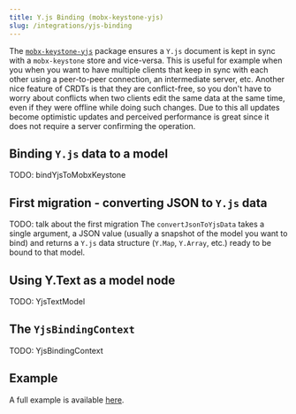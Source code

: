 ```yaml
---
title: Y.js Binding (mobx-keystone-yjs)
slug: /integrations/yjs-binding
---
```


The [`mobx-keystone-yjs`](https://www.npmjs.com/package/mobx-keystone-yjs) package ensures a `Y.js` document is kept in sync with a `mobx-keystone` store and vice-versa. This is useful for example when you when you want to have multiple clients that keep in sync with each other using a peer-to-peer connection, an intermediate server, etc. Another nice feature of CRDTs is that they are conflict-free, so you don't have to worry about conflicts when two clients edit the same data at the same time, even if they were offline while doing such changes. Due to this all updates become optimistic updates and perceived performance is great since it does not require a server confirming the operation.

## Binding `Y.js` data to a model

TODO: bindYjsToMobxKeystone

## First migration - converting JSON to `Y.js` data

TODO: talk about the first migration
The `convertJsonToYjsData` takes a single argument, a JSON value (usually a snapshot of the model you want to bind) and returns a `Y.js` data structure (`Y.Map`, `Y.Array`, etc.) ready to be bound to that model.

## Using Y.Text as a model node

TODO: YjsTextModel

## The `YjsBindingContext`

TODO: YjsBindingContext

## Example

A full example is available [here](../examples/yjsBinding/yjsBinding.mdx).

```

```
